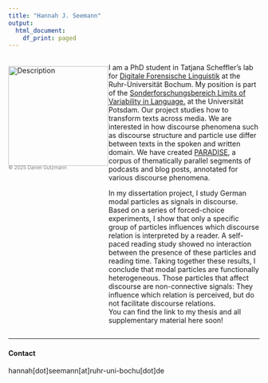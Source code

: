 ---
title: "Hannah J. Seemann"
output:
  html_document:
    df_print: paged
---

<div style="float: left; margin-right: 1px; margin-top: 20px; margin-bottom: 0px; text-align: left;">
  <figure style="margin: 0; padding: 0; line-height: 1;">
    <img src="foto.jpeg" alt="Description" style="height: 200px; display: block; margin: 0 auto;">
    <figcaption style="font-size: 0.7em; color: gray; margin-top: 0px; padding: 0; line-height: 0.9;">
      © 2025 Daniel Gutzmann
    </figcaption>
  </figure>
</div>

<div style="overflow: hidden;"> <!-- this prevents the text from wrapping around the image -->

<p>
I am a PhD student in Tatjana Scheffler's lab for [Digitale Forensische Linguistik](https://staff.germanistik.rub.de/digitale-forensische-linguistik/) at the Ruhr-Universität Bochum. My position is part of the [Sonderforschungsbereich Limits of Variability in Language.](https://www.sfb1287.uni-potsdam.de/) at the Universität Potsdam. Our project studies how to transform texts across media. We are interested in how discourse phenomena such as discourse structure and particle use differ between texts in the spoken and written domain. We have created [PARADISE](https://osf.io/59acq/), a corpus of thematically parallel segments of podcasts and blog posts, annotated for various discourse phenomena. 
</p>

<p>
In my dissertation project, I study German modal particles as signals in discourse. Based on a series of forced-choice experiments, I show that only a specific group of particles influences which discourse relation is interpreted by a reader. A self-paced reading study showed no interaction between the presence of these particles and reading time. Taking together these results, I conclude that modal particles are functionally heterogeneous. Those particles that affect discourse are non-connective signals: They influence which relation is perceived, but do not facilitate discourse relations.
<br>
You can find the link to my thesis and all supplementary material here soon!
</p>

</div>

---
#### Contact

hannah[dot]seemann[at]ruhr-uni-bochu[dot]de
